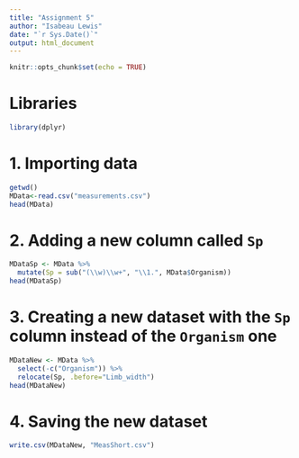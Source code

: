 ```yaml
---
title: "Assignment 5"
author: "Isabeau Lewis"
date: "`r Sys.Date()`"
output: html_document
---
```


```r
knitr::opts_chunk$set(echo = TRUE)
```

# Libraries
```r
library(dplyr)
```

# 1. Importing data
```r
getwd()
MData<-read.csv("measurements.csv")
head(MData)
```

# 2. Adding a new column called ``Sp`` 
```r
MDataSp <- MData %>%
  mutate(Sp = sub("(\\w)\\w+", "\\1.", MData$Organism))
head(MDataSp)
```

# 3. Creating a new dataset with the ``Sp`` column instead of the ``Organism`` one
```r
MDataNew <- MData %>%
  select(-c("Organism")) %>%
  relocate(Sp, .before="Limb_width")
head(MDataNew)
```

# 4. Saving the new dataset
```r
write.csv(MDataNew, "MeasShort.csv")
```
